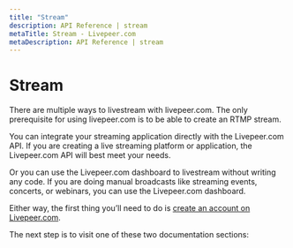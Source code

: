 ```yaml
---
title: "Stream"
description: API Reference | stream
metaTitle: Stream - Livepeer.com
metaDescription: API Reference | stream
---
```


# Stream

There are multiple ways to livestream with livepeer.com. The only prerequisite
for using livepeer.com is to be able to create an RTMP stream.

You can integrate your streaming application directly with the Livepeer.com API.
If you are creating a live streaming platform or application, the Livepeer.com
API will best meet your needs.

Or you can use the Livepeer.com dashboard to livestream without writing any
code. If you are doing manual broadcasts like streaming events, concerts, or
webinars, you can use the Livepeer.com dashboard.

Either way, the first thing you’ll need to do is
[create an account on Livepeer.com](https://livepeer.com/register).

The next step is to visit one of these two documentation sections:
